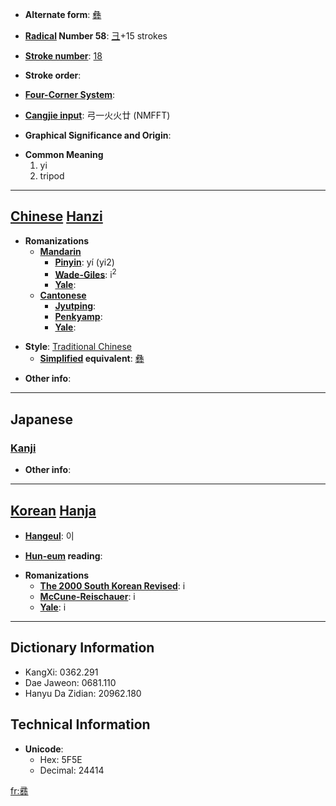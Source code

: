 * '''Alternate form''': [[彝]]

* '''[[Wiktionary:Chinese radical index| Radical]] Number 58''': [[Wiktionary:Chinese radical index 彐|彐]]+15 strokes

* '''[[Wiktionary:Chinese total strokes index|Stroke number]]''': [[Wiktionary:Chinese total strokes index 18|18]]

* '''Stroke order''': 

* '''[[Wiktionary:Chinese four corner index|Four-Corner System]]''': 

* '''[[Wiktionary:Chinese Cangjie index|Cangjie input]]''': 弓一火火廿 (NMFFT)

* '''Graphical Significance and Origin''': 

* '''Common Meaning'''
*#yi
*# tripod


----

== [[Chinese]] [[Hanzi]] ==

* '''Romanizations'''
** '''[[Mandarin]]'''
*** '''[[Pinyin]]''': yí (yi2)
*** '''[[Wade-Giles]]''': i<sup>2</sup>
*** '''[[Yale]]''': 
** '''[[Cantonese]]'''
*** '''[[Jyutping]]''':
*** '''[[Penkyamp]]''': 
*** '''[[Yale]]''': 

* '''Style''': [[Traditional Chinese]] 
** '''[[Simplified Chinese|Simplified]] equivalent''': [[彝]]

* '''Other info''': 

----

==Japanese==
===[[Kanji]]===
{{kanji|on readings=[[い]] (i)|kun readings=[[つね]] (tsune)}}

* '''Other info''':  

----

== [[Korean]] [[Hanja]] ==

* '''[[Hangeul]]''': 이

* '''[[Hun-eum]] reading''': 

* '''Romanizations'''
** '''[[The 2000 South Korean Revised Romanization|The 2000 South Korean Revised]]''': i
** '''[[McCune-Reischauer]]''': i
** '''[[Yale]]''': i

----

== Dictionary Information ==

* KangXi: 0362.291
* Dae Jaweon: 0681.110
* Hanyu Da Zidian: 20962.180

== Technical Information ==

* '''Unicode''':
** Hex: 5F5E
** Decimal: 24414

[[fr:彞]]